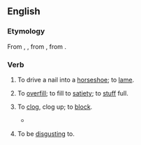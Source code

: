 ==English==

===Etymology===
From {{der|en|fro|encloyer}}, {{m|fro|encloer|t=to drive in a nail}}, from {{der|en|ML.|inclavare}}, from {{der|en|la|-}} {{af|la|in-|clavus|t2=nail|nocat=1}}.

===Verb===
{{en-verb}}

# {{lb|en|transitive|obsolete}} To drive a nail into a [[horseshoe]]; to [[lame]].
# {{lb|en|transitive|obsolete}} To [[overfill]]; to fill to [[satiety]]; to [[stuff]] full.
# {{lb|en|transitive|obsolete}} To [[clog]], clog up; to [[block]].
#* {{quote-book|en|year=1590|author=Edmund Spenser|title=The Faerie Queene|section=II.vii|passage=At the well head the purest streames arise: / But mucky filth his braunching armes annoyes, / And with vncomely weedes the gentle waue '''accloyes'''.}}
# {{lb|en|transitive|archaic}} To be [[disgust]]ing to.